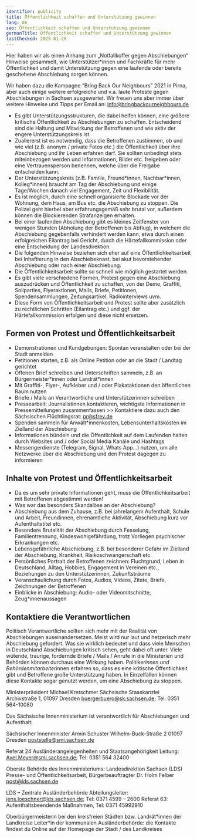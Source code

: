 ```yaml
---
identifier: publicity
title: Öffentlichkeit schaffen und Unterstützung gewinnen
lang: de
seo: Öffentlichkeit schaffen und Unterstützung gewinnen
germanTitle: Öffentlichkeit schaffen und Unterstützung gewinnen
lastChecked: 2025-01-28
---
```


Hier haben wir als einen Anhang zum „Notfallkoffer gegen Abschiebungen“ Hinweise gesammelt, wie Unterstützer\*innen und Fachkräfte für mehr Öffentlichkeit und damit Unterstützung gegen eine laufende oder bereits geschehene Abschiebung sorgen können.

Wir haben dazu die Kampagne “Bring Back Our Neighbours” 2021 in Pirna, aber auch einige weitere erfolgreiche und v.a. laute Proteste gegen Abschiebungen in Sachsen ausgewertet. Wir freuen uns aber immer über weitere Hinweise und Tipps per Email an: info@bringbackourneighbours.de

- Es gibt Unterstützungsstrukturen, die dabei helfen können, eine größere kritische Öffentlichkeit zu Abschiebungen zu schaffen. Entscheidend sind die Haltung und Mitwirkung der Betroffenen und wie aktiv der engere Unterstützungskreis ist.
- Zuallererst ist es notwendig, dass die Betroffenen zustimmen, ob und wie viel (z.B. anonym / private Fotos etc.) die Öffentlichkeit über ihre Abschiebung und ihr Leben erfahren darf. Sie sollten unbedingt stets miteinbezogen werden und Informationen, Bilder etc. freigeben oder eine Vertrauensperson benennen, welche über die Freigabe entscheiden kann.
- Der Unterstützungskreis (z.B. Familie, Freund\*innen, Nachbar\*innen, Kolleg\*innen) braucht am Tag der Abschiebung und einige Tage/Wochen danach viel Engagement, Zeit und Flexibilität.
- Es ist möglich, durch eine schnell organisierte Blockade vor der Wohnung, dem Haus, am Bus etc. die Abschiebung zu stoppen. Die Polizei geht hierbei aber erfahrungsgemäß sehr brutal vor, außerdem können die Blockierenden Strafanzeigen erhalten.
- Bei einer laufenden Abschiebung gibt es kleines Zeitfenster von wenigen Stunden (Abholung der Betroffenen bis Abflug), in welchem die Abschiebung gegebenfalls verhindert werden kann, etwa durch einen erfolgreichen Eilantrag bei Gericht, durch die Härtefallkommission oder eine Entscheidung der Landesdirektion.
- Die folgenden Hinweise beziehen sich eher auf eine Öffentlichkeitsarbeit bei Inhaftierung in den Abschiebeknast, bei akut bevorstehender Abschiebung oder nach einer Abschiebung.
- Die Öffentlichkeitsarbeit sollte so schnell wie möglich gestartet werden.
- Es gibt viele verschiedene Formen, Protest gegen eine Abschiebung auszudrücken und Öffentlichkeit zu schaffen, von der Demo, Graffiti, Soliparties, Flyeraktionen, Mails, Briefe, Petitionen, Spendensammlungen, Zeitungsartikel, Radiointerviews uvm.
- Diese Form von Öffentlichkeitsarbeit und Protest sollte aber zusätzlich zu rechtlichen Schritten (Eilantrag etc.) und ggf. der Härtefallkommission erfolgen und diese nicht ersetzen.

## Formen von Protest und Öffentlichkeitsarbeit

- Demonstrationen und Kundgebungen: Spontan veranstalten oder bei der Stadt anmelden
- Petitionen starten, z.B. als Online Petition oder an die Stadt / Landtag gerichtet
- Offenen Brief schreiben und Unterschriften sammeln, z.B. an Bürgermeister\*innen oder Landrät\*innen
- Mit Graffiti-, Flyer-, Aufkleber und / oder Plakataktionen den öffentlichen Raum nutzen
- Briefe / Mails an Verantwortliche und Unterstützerinnen schreiben
- Pressearbeit: Journalistinnen kontaktieren, wichtigste Informationen in Pressemitteilungen zusammenfassen >> Kontaktiere dazu auch den Sächsischen Flüchtlingsrat: pr@sfrev.de
- Spenden sammeln für Anwält\*innenkosten, Lebensunterhaltskosten im Zielland der Abschiebung
- Informationen bündeln und die Öffentlichkeit auf dem Laufenden halten durch Websites und / oder Social Media Kanäle und Hashtags
- Messengerdienste (Telegram, Signal, Whats App…) nutzen, um alle Netzwerke über die Abschiebung und den Protest dagegen zu informieren

## Inhalte von Protest und Öffentlichkeitsarbeit

- Da es um sehr private Informationen geht, muss die Öffentlichkeitsarbeit mit Betroffenen abgestimmt werden!
- Was war das besonders Skandalöse an der Abschiebung?
- Abschiebung aus dem Zuhause, z.B. bei jahrelangem Aufenthalt, Schule und Arbeit, Freundinnen, ehrenamtliche Aktivität, Abschiebung kurz vor Aufenthaltstitel etc.
- Besondere Brutalität der Abschiebung durch Fesselung, Familientrennung, Kindeswohlgefährdung, trotz Vorliegen psychischer Erkrankungen etc.
- Lebensgefährliche Abschiebung, z.B. bei besonderer Gefahr im Zielland der Abschiebung, Krankheit, Risikoschwangerschaft etc.
- Persönliches Portrait der Betroffenen zeichnen: Fluchtgrund, Leben in Deutschland, Alltag, Hobbies, Engagement in Vereinen etc., Beziehungen zu den Unterstützerinnen, Zukunftsträume
- Veranschaulichung durch Fotos, Audios, Videos, Zitate, Briefe, Zeichnungen der Betroffenen
- Einblicke in Abschiebung: Audio- oder Videomitschnitte, Zeug\*innenaussagen

## Kontaktiere die Verantwortlichen

Politisch Verantwortliche sollten sich mehr mit der Realität von Abschiebungen auseinandersetzen. Meist wird nur laut und hetzerisch mehr Abschiebung gefordert. Was sie wirklich bedeutet und dass viele Menschen in Deutschland Abschiebungen kritisch sehen, geht dabei oft unter. 
Viele wütende, traurige, fordernde Briefe / Mails / Anrufe in die Ministerien und Behörden können durchaus eine Wirkung haben. Politiker*innen und Behördenmitarbeiter*innen erfahren so, dass es eine kritische Öffentlichkeit gibt und Betroffene große Unterstützung haben. In Einzelfällen können diese Kontakte sogar genutzt werden, um eine Abschiebung zu stoppen. 

Ministerpräsident Michael Kretschmer
Sächsische Staaskanzlei
Archivstraße 1, 01097 Dresden
buergerbuero@sk.sachsen.de; Tel: 0351 564-10080

Das Sächsische Innenministerium ist verantwortlich für Abschiebungen und Aufenthalt:

Sächsischer Innenminister Armin Schuster
Wilhelm-Buck-Straße 2 01097 Dresden
poststelle@smi.sachsen.de

Referat 24 Ausländerangelegenheiten und Staatsangehörigkeit
Leitung: Axel.Meyer@smi.sachsen.de; Tel: 0351 564 32400

Oberste Behörde des Innenministeriums: Landesdirektion Sachsen (LDS)
Presse- und Öffentlichkeitsarbeit, Bürgerbeauftragter Dr. Holm Felber
post@lds.sachsen.de

LDS – Zentrale Ausländerbehörde
Abteilungsleiter: jens.loeschner@lds.sachsen.de; Tel: 0371 4599 – 2600
Referat 63: Aufenthaltsbeendende Maßnahmen, Tel: 0371 45992910

Oberbürgermeisterin bei den kreisfreien Städten bzw. Landrät\*innen der Landkreise
Leiter\*in der kommunalen Ausländerbehörde: die Kontakte findest du Online auf der Homepage der Stadt / des Landkreises
